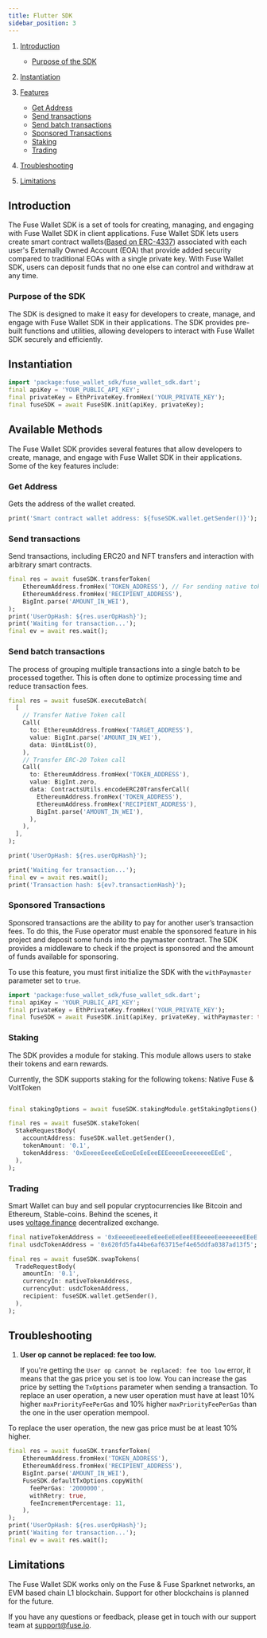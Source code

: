 ```yaml
---
title: Flutter SDK
sidebar_position: 3
---
```


1. [Introduction](#introduction)

   - [Purpose of the SDK](#purpose-of-the-sdk)

2. [Instantiation](#instantiation)

3. [Features](#features)

   - [Get Address](#get-address)
   - [Send transactions](#send-transactions)
   - [Send batch transactions](#send-batch-transactions)
   - [Sponsored Transactions](#sponsored-transactions)
   - [Staking](#staking)
   - [Trading](#trading)

4. [Troubleshooting](#troubleshooting)

5. [Limitations](#limitations)

## Introduction

The Fuse Wallet SDK is a set of tools for creating, managing, and engaging with Fuse Wallet SDK in client applications. Fuse Wallet SDK lets users create smart contract wallets([Based on ERC-4337](https://eips.ethereum.org/EIPS/eip-4337)) associated with each user's Externally Owned Account (EOA) that provide added security compared to traditional EOAs with a single private key. With Fuse Wallet SDK, users can deposit funds that no one else can control and withdraw at any time.

### Purpose of the SDK

The SDK is designed to make it easy for developers to create, manage, and engage with Fuse Wallet SDK in their applications. The SDK provides pre-built functions and utilities, allowing developers to interact with Fuse Wallet SDK securely and efficiently.

## Instantiation

```dart
import 'package:fuse_wallet_sdk/fuse_wallet_sdk.dart';
final apiKey = 'YOUR_PUBLIC_API_KEY';
final privateKey = EthPrivateKey.fromHex('YOUR_PRIVATE_KEY');
final fuseSDK = await FuseSDK.init(apiKey, privateKey);
```

## Available Methods

The Fuse Wallet SDK provides several features that allow developers to create, manage, and engage with Fuse Wallet SDK in their applications. Some of the key features include:

### Get Address<a name="get-address"></a>

Gets the address of the wallet created.

```dart
print('Smart contract wallet address: ${fuseSDK.wallet.getSender()}');
```

### Send transactions <a name="send-transactions"></a>

Send transactions, including ERC20 and NFT transfers and interaction with arbitrary smart contracts.

```dart
final res = await fuseSDK.transferToken(
    EthereumAddress.fromHex('TOKEN_ADDRESS'), // For sending native token, use '0xEeeeeEeeeEeEeeEeEeEeeEEEeeeeEeeeeeeeEEeE'
    EthereumAddress.fromHex('RECIPIENT_ADDRESS'),
    BigInt.parse('AMOUNT_IN_WEI'),
);
print('UserOpHash: ${res.userOpHash}');
print('Waiting for transaction...');
final ev = await res.wait();
```

### Send batch transactions

The process of grouping multiple transactions into a single batch to be processed together. This is often done to optimize processing time and reduce transaction fees.

```dart
final res = await fuseSDK.executeBatch(
  [
    // Transfer Native Token call
    Call(
      to: EthereumAddress.fromHex('TARGET_ADDRESS'),
      value: BigInt.parse('AMOUNT_IN_WEI'),
      data: Uint8List(0),
    ),
    // Transfer ERC-20 Token call
    Call(
      to: EthereumAddress.fromHex('TOKEN_ADDRESS'),
      value: BigInt.zero,
      data: ContractsUtils.encodeERC20TransferCall(
        EthereumAddress.fromHex('TOKEN_ADDRESS'),
        EthereumAddress.fromHex('RECIPIENT_ADDRESS'),
        BigInt.parse('AMOUNT_IN_WEI'),
      ),
    ),
  ],
);

print('UserOpHash: ${res.userOpHash}');

print('Waiting for transaction...');
final ev = await res.wait();
print('Transaction hash: ${ev?.transactionHash}');
```

### Sponsored Transactions

Sponsored transactions are the ability to pay for another user’s transaction fees. To do this, the Fuse operator must enable the sponsored feature in his project and deposit some funds into the paymaster contract. The SDK provides a middleware to check if the project is sponsored and the amount of funds available for sponsoring.

To use this feature, you must first initialize the SDK with the `withPaymaster` parameter set to `true`.

```dart
import 'package:fuse_wallet_sdk/fuse_wallet_sdk.dart';
final apiKey = 'YOUR_PUBLIC_API_KEY';
final privateKey = EthPrivateKey.fromHex('YOUR_PRIVATE_KEY');
final fuseSDK = await FuseSDK.init(apiKey, privateKey, withPaymaster: true);
```

### Staking

The SDK provides a module for staking. This module allows users to stake their tokens and earn rewards.

Currently, the SDK supports staking for the following tokens: Native Fuse & VoltToken

```dart

final stakingOptions = await fuseSDK.stakingModule.getStakingOptions();

final res = await fuseSDK.stakeToken(
  StakeRequestBody(
    accountAddress: fuseSDK.wallet.getSender(),
    tokenAmount: '0.1',
    tokenAddress: '0xEeeeeEeeeEeEeeEeEeEeeEEEeeeeEeeeeeeeEEeE',
  ),
);
```

### Trading

Smart Wallet can buy and sell popular cryptocurrencies like Bitcoin and Ethereum, Stable-coins. Behind the scenes, it uses [voltage.finance](https://voltage.finance/) decentralized exchange.

```dart
final nativeTokenAddress = '0xEeeeeEeeeEeEeeEeEeEeeEEEeeeeEeeeeeeeEEeE';
final usdcTokenAddress = '0x620fd5fa44be6af63715ef4e65ddfa0387ad13f5';

final res = await fuseSDK.swapTokens(
  TradeRequestBody(
    amountIn: '0.1',
    currencyIn: nativeTokenAddress,
    currencyOut: usdcTokenAddress,
    recipient: fuseSDK.wallet.getSender(),
  ),
);
```

## Troubleshooting

1. **User op cannot be replaced: fee too low.**

   If you're getting the `User op cannot be replaced: fee too low` error, it means that the gas price you set is too low. You can increase the gas price by setting the `TxOptions` parameter when sending a transaction. To replace an user operation, a new user operation must have at least 10% higher `maxPriorityFeePerGas` and 10% higher `maxPriorityFeePerGas` than the one in the user operation mempool.

To replace the user operation, the new gas price must be at least 10% higher.

```dart
final res = await fuseSDK.transferToken(
    EthereumAddress.fromHex('TOKEN_ADDRESS'),
    EthereumAddress.fromHex('RECIPIENT_ADDRESS'),
    BigInt.parse('AMOUNT_IN_WEI'),
    FuseSDK.defaultTxOptions.copyWith(
      feePerGas: '2000000',
      withRetry: true,
      feeIncrementPercentage: 11,
    ),
);
print('UserOpHash: ${res.userOpHash}');
print('Waiting for transaction...');
final ev = await res.wait();
```

## Limitations

The Fuse Wallet SDK works only on the Fuse & Fuse Sparknet networks, an EVM based chain L1 blockchain. Support for other blockchains is planned for the future.

If you have any questions or feedback, please get in touch with our support team at support@fuse.io.

